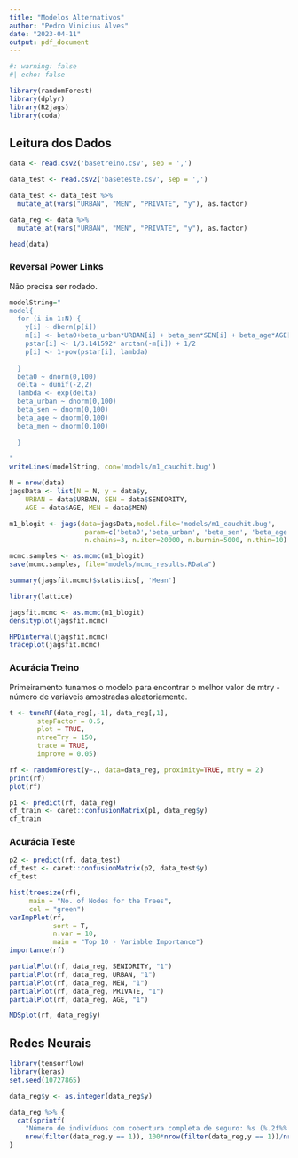 ```yaml
---
title: "Modelos Alternativos"
author: "Pedro Vinicius Alves"
date: "2023-04-11"
output: pdf_document
---
```




```r

#: warning: false
#| echo: false

library(randomForest)
library(dplyr)
library(R2jags)
library(coda)
```

## Leitura dos Dados


```r
data <- read.csv2('basetreino.csv', sep = ',')

data_test <- read.csv2('baseteste.csv', sep = ',')

data_test <- data_test %>%
  mutate_at(vars("URBAN", "MEN", "PRIVATE", "y"), as.factor)

data_reg <- data %>%
  mutate_at(vars("URBAN", "MEN", "PRIVATE", "y"), as.factor)

head(data)
```

### Reversal Power Links

Não precisa ser rodado.

```r
modelString="
model{
  for (i in 1:N) {
    y[i] ~ dbern(p[i])
    m[i] <- beta0+beta_urban*URBAN[i] + beta_sen*SEN[i] + beta_age*AGE[i] + beta_men*MEN[i]
    pstar[i] <- 1/3.141592* arctan(-m[i]) + 1/2
    p[i] <- 1-pow(pstar[i], lambda)
  
  }
  beta0 ~ dnorm(0,100)
  delta ~ dunif(-2,2)
  lambda <- exp(delta)
  beta_urban ~ dnorm(0,100)
  beta_sen ~ dnorm(0,100)
  beta_age ~ dnorm(0,100)
  beta_men ~ dnorm(0,100)
  
  }

"
writeLines(modelString, con='models/m1_cauchit.bug')
```




```r
N = nrow(data)
jagsData <- list(N = N, y = data$y,
    URBAN = data$URBAN, SEN = data$SENIORITY, 
    AGE = data$AGE, MEN = data$MEN)
```

```r
m1_blogit <- jags(data=jagsData,model.file='models/m1_cauchit.bug',
                   param=c('beta0','beta_urban', 'beta_sen', 'beta_age', 'beta_men'),
                   n.chains=3, n.iter=20000, n.burnin=5000, n.thin=10)
```


```r
mcmc.samples <- as.mcmc(m1_blogit)
save(mcmc.samples, file="models/mcmc_results.RData")
```



```r
summary(jagsfit.mcmc)$statistics[, 'Mean']
```



```r
library(lattice)

jagsfit.mcmc <- as.mcmc(m1_blogit)
densityplot(jagsfit.mcmc)

HPDinterval(jagsfit.mcmc)
traceplot(jagsfit.mcmc)
```






### Acurácia Treino

Primeiramento tunamos o modelo para encontrar o melhor valor de mtry - número de variáveis amostradas aleatoriamente.
```r
t <- tuneRF(data_reg[,-1], data_reg[,1],
       stepFactor = 0.5,
       plot = TRUE,
       ntreeTry = 150,
       trace = TRUE,
       improve = 0.05)
```



```r
rf <- randomForest(y~., data=data_reg, proximity=TRUE, mtry = 2) 
print(rf)
plot(rf)
```

```r
p1 <- predict(rf, data_reg)
cf_train <- caret::confusionMatrix(p1, data_reg$y)
cf_train
```

### Acurácia Teste

```r
p2 <- predict(rf, data_test)
cf_test <- caret::confusionMatrix(p2, data_test$y)
cf_test
```

```r
hist(treesize(rf),
     main = "No. of Nodes for the Trees",
     col = "green")
varImpPlot(rf,
           sort = T,
           n.var = 10,
           main = "Top 10 - Variable Importance")
importance(rf)
```

```r
partialPlot(rf, data_reg, SENIORITY, "1")
partialPlot(rf, data_reg, URBAN, "1")
partialPlot(rf, data_reg, MEN, "1")
partialPlot(rf, data_reg, PRIVATE, "1")
partialPlot(rf, data_reg, AGE, "1")

```

```r
MDSplot(rf, data_reg$y)
```

## Redes Neurais


```r
library(tensorflow)
library(keras)
set.seed(10727865)
```

```r

data_reg$y <- as.integer(data_reg$y)

data_reg %>% {
  cat(sprintf(
    "Número de indivíduos com cobertura completa de seguro: %s (%.2f%% of total)\n",
    nrow(filter(data_reg,y == 1)), 100*nrow(filter(data_reg,y == 1))/nrow(data_reg)))
}
```





